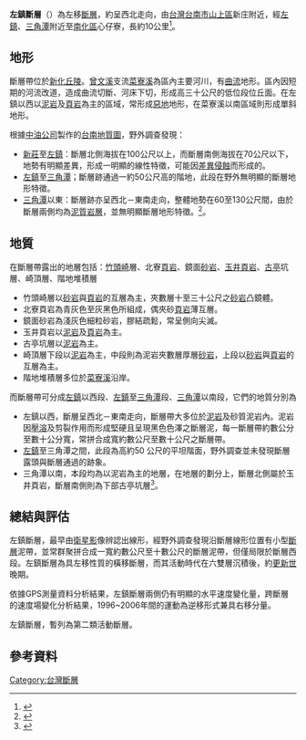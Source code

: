 {{multiple issues|
{{primarysources|time=2016-02-08T02:42:18+00:00}}
{{refimprove|time=2016-02-08T02:42:18+00:00}}
}}
'''左鎮斷層'''（{{lang-en|'''Tsochen Fault'''}}）為左移[[斷層|斷層]]，約呈西北走向，由[[台灣|台灣]][[台南市|台南市]][[山上區|山上區]]新庄附近，經[[左鎮|左鎮]]、[[三角潭|三角潭]]附近至[[南化區|南化區]]心仔寮，長約10公里<ref>{{cite web|url=http://fault.moeacgs.gov.tw/MgFault/Home/pageMap?LFun=1|title=台灣活動斷層|author=經濟部|date=2016-02-08|access-date=2016-02-08|archive-url=https://web.archive.org/web/20170625151911/http://fault.moeacgs.gov.tw/MgFault/Home/pageMap?LFun=1|archive-date=2017-06-25|dead-url=yes}}</ref>。

==地形==
斷層帶位於[[新化丘陵|新化丘陵]]。[[曾文溪|曾文溪]]支流[[菜寮溪|菜寮溪]]為區內主要河川，有[[曲流|曲流]]地形。區內因短期的河流改道，造成曲流切斷、河床下切，形成高三十公尺的低位段位丘面。在左鎮以西以[[泥岩|泥岩]]及[[頁岩|頁岩]]為主的區域，常形成[[惡地|惡地]]地形，在菜寮溪以南區域則形成單斜地形。

根據[[中油公司|中油公司]]製作的[[台南地質圖|台南地質圖]]，野外調查發現：
*[[新莊_(臺南市)|新莊]]至[[左鎮|左鎮]]：斷層北側海拔在100公尺以上，而斷層南側海拔在70公尺以下，地勢有明顯差異，形成一明顯的線性特徵，可能因[[差異侵蝕|差異侵蝕]]而形成的。
*[[左鎮|左鎮]]至[[三角潭|三角潭]]；斷層跡通過一約50公尺高的階地，此段在野外無明顯的斷層地形特徵。
*[[三角潭|三角潭]]以東：斷層跡亦呈西北－東南走向，整體地勢在60至130公尺間，由於斷層兩側均為[[泥岩|泥質岩層]]，並無明顯斷層地形特徵。<ref>{{cite web|url=http://fault.moeacgs.gov.tw/UploadFiles/files/OLD/ATSTR42/activefault/29-3.htm|title=左鎮斷層|author=林啟文|date=2016-02-09|access-date=2016-02-08|archive-url=https://web.archive.org/web/20160216145431/http://fault.moeacgs.gov.tw/UploadFiles/files/OLD/ATSTR42/activefault/29-3.htm|archive-date=2016-02-16|dead-url=yes}}</ref>。

==地質==
在斷層帶露出的地層包括：[[竹頭崎_(臺南市)|竹頭崎]]層、北寮[[頁岩|頁岩]]、鏡面[[砂岩|砂岩]]、[[玉井區|玉井]][[頁岩|頁岩]]、[[古亭|古亭]]坑層、崎頂層、階地堆積層
*竹頭崎層以[[砂岩|砂岩]]與[[頁岩|頁岩]]的互層為主，夾數層十至三十公尺之[[砂岩|砂岩]]凸鏡體。
*北寮頁岩為青灰色至灰黑色所組成，偶夾砂[[頁岩|頁岩]]薄互層。
*鏡面砂岩為淺灰色細粒砂岩，膠結疏鬆，常呈側向尖滅。
*玉井頁岩以[[泥岩|泥岩]]及[[頁岩|頁岩]]為主。
*古亭坑層以[[泥岩|泥岩]]為主。
*崎頂層下段以[[泥岩|泥岩]]為主，中段則為泥岩夾數層厚層[[砂岩|砂岩]]，上段以[[砂岩|砂岩]]與[[頁岩|頁岩]]的互層為主。
*階地堆積層多位於[[菜寮溪|菜寮溪]]沿岸。

而斷層帶可分成[[左鎮|左鎮]]以西段、[[左鎮|左鎮]]至[[三角潭|三角潭]]段、[[三角潭|三角潭]]以南段，它們的地質分別為
*左鎮以西，斷層呈西北－東南走向，斷層帶大多位於[[泥岩|泥岩]]及砂質泥岩內。泥岩因[[壓溶|壓溶]]及剪裂作用而形成堅硬且呈現黑色色澤之斷層泥，每一斷層帶約數公分至數十公分寬，常拼合成寬約數公尺至數十公尺之斷層帶。
* [[左鎮|左鎮]]至三角潭之間，此段為高約50 公尺的平坦階面，野外調查並未發現斷層露頭與斷層通過的跡象。
*三角潭以南，本段均為以泥岩為主的地層，在地層的劃分上，斷層北側屬於玉井頁岩，斷層南側則為下部古亭坑層<ref>{{cite web|url=http://210.69.129.209/Detail/function1_1?aid=144362490f9d49bfacf05493515ed136|title=水庫地文|author=|date=2016-02-09|access-date=2016-02-08|archive-url=https://web.archive.org/web/20160215214540/http://210.69.129.209/Detail/function1_1?aid=144362490f9d49bfacf05493515ed136|archive-date=2016-02-15|dead-url=yes}}</ref>。

==總結與評估==
左鎮斷層，最早由[[衛星影|衛星影]]像辨認出線形，經野外調查發現沿斷層線形位置有小型[[斷層|斷層]]泥帶，並常群聚拼合成一寬約數公尺至十數公尺的斷層泥帶，但僅局限於斷層西段。左鎮斷層為具左移性質的橫移斷層，而其活動時代在六雙層沉積後，約[[更新世|更新世]]晚期。

依據GPS測量資料分析結果，左鎮斷層兩側仍有明顯的水平速度變化量，跨斷層的速度場變化分析結果，1996~2006年間的運動為逆移形式兼具右移分量。

左鎮斷層，暫列為第二類活動斷層。

==參考資料==
{{Reflist|2}}

{{台灣斷層|西南}}

[[Category:台灣斷層|Category:台灣斷層]]